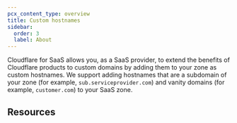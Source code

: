 ```yaml
---
pcx_content_type: overview
title: Custom hostnames
sidebar:
  order: 3
  label: About
---
```



Cloudflare for SaaS allows you, as a SaaS provider, to extend the benefits of Cloudflare products to custom domains by adding them to your zone as custom hostnames. We support adding hostnames that are a subdomain of your zone (for example, `sub.serviceprovider.com`) and vanity domains (for example, `customer.com`) to your SaaS zone.

## Resources

<DirectoryListing />
